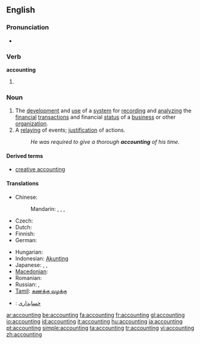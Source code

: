 ==English==

===Pronunciation===
* {{IPA|/əˈkaʊntɪŋ/}}

===Verb===
'''accounting'''

# {{present participle of|account}}

===Noun===
{{wikipedia}}
{{en-noun|-}}

# The [[development]] and [[use]] of a [[system]] for [[record]]ing and [[analyze|analyzing]] the [[financial]] [[transaction]]s and financial [[status]] of a [[business]] or other [[organization]].
# A [[relay]]ing of events; [[justification]] of actions.
#: ''He was required to give a thorough '''accounting''' of his time.''

====Derived terms====
{{rel-top3|Terms derived from the noun "accounting"}}
* [[creative accounting]]
{{rel-mid3}}
{{rel-mid3}}
{{rel-bottom}}

====Translations====
{{trans-top|development and maintenance of system for recording and analyzing financial transactions}}
* Chinese:
*: Mandarin: {{t|zh|會計|sc=Hani}}, {{t|zh|会计|tr=kuàijì|sc=Hani}}, {{t|zh|會計學|sc=Hani}}, {{t|zh|会计学|tr=kuàijìxué|sc=Hani}}
* Czech: {{t-|cs|účetnictví|n}}
* Dutch: {{t+|nl|boekhouding|f}}
* Finnish: {{t-|fi|kirjanpito}}
* German: {{t-|de|Buchhaltung|f}}
{{trans-mid}}
* Hungarian: {{t+|hu|könyvelés}}
* Indonesian: [[Akunting]]
* Japanese: {{t|ja|会計|tr=かいけい, kaikei|sc=Jpan}},  {{t|ja|経理|tr=けいり, keiri|sc=Jpan}},  {{t|ja|会計学|tr=かいけいがく, kaikeigaku|sc=Jpan}}
* [[Macedonian]]: {{t|mk|сметководство|n|tr=smetkovódstvo}}
* Romanian: {{t|ro|contabilitate|f}}
* Russian: {{t|ru|бухгалтерия|f|tr=buxgaltérija, buhaltérija|sc=Cyrl}}, {{t|ru|счетоводство|tr=sčetovódstvo|sc=Cyrl}} {{qualifier|slightly obsolete}} 
* [[Tamil]]: [[கணக்கு வழக்கு]]
{{trans-bottom}}

{{checktrans-top}}
* {{ttbc|Persian}}: [[حسابداری]]
{{checktrans-mid}}
{{checktrans-bottom}}

[[ar:accounting]]
[[be:accounting]]
[[fa:accounting]]
[[fr:accounting]]
[[gl:accounting]]
[[io:accounting]]
[[id:accounting]]
[[it:accounting]]
[[hu:accounting]]
[[ja:accounting]]
[[pt:accounting]]
[[simple:accounting]]
[[ta:accounting]]
[[tr:accounting]]
[[vi:accounting]]
[[zh:accounting]]